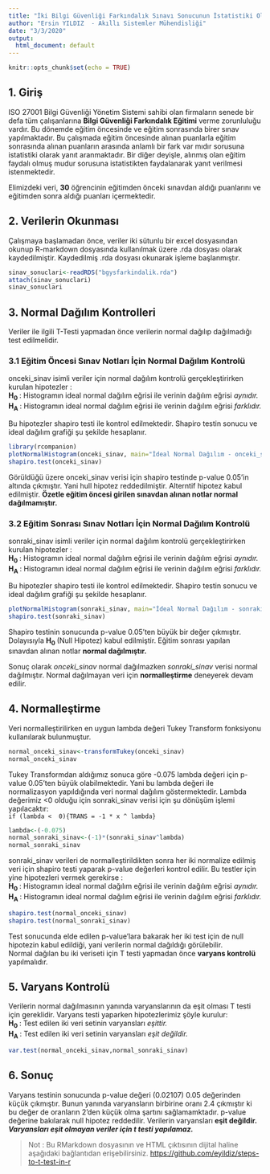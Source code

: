 ```yaml
---
title: "İki Bilgi Güvenliği Farkındalık Sınavı Sonucunun İstatistiki Olarak Karşılaştırılması "
author: "Ersin YILDIZ  - Akıllı Sistemler Mühendisliği"
date: "3/3/2020"
output:
  html_document: default
---
```


```r
knitr::opts_chunk$set(echo = TRUE)
```

## 1. Giriş

ISO 27001 Bilgi Güvenliği Yönetim Sistemi sahibi olan firmaların senede bir defa tüm çalışanlarına **Bilgi Güvenliği Farkındalık Eğitimi** verme zorunluluğu vardır. Bu dönemde eğitim öncesinde ve eğitim sonrasında birer sınav yapılmaktadır. Bu çalışmada eğitim öncesinde alınan puanlarla eğitim sonrasında alınan puanların arasında anlamlı bir fark var mıdır sorusuna istatistiki olarak yanıt aranmaktadır. Bir diğer deyişle, alınmış olan eğitim faydalı olmuş mudur sorusuna istatistikten faydalanarak yanıt verilmesi istenmektedir. 

Elimizdeki veri, **30** öğrencinin eğitimden önceki sınavdan aldığı puanlarını ve eğitimden sonra aldığı puanları içermektedir.

## 2. Verilerin Okunması

Çalışmaya başlamadan önce, veriler iki sütunlu bir excel dosyasından okunup R-markdown dosyasında kullanılmak üzere .rda dosyası olarak kaydedilmiştir.
Kaydedilmiş .rda dosyası okunarak işleme başlanmıştır. 

```r
sinav_sonuclari<-readRDS("bgysfarkindalik.rda")
attach(sinav_sonuclari)
sinav_sonuclari
```

## 3. Normal Dağılım Kontrolleri

Veriler ile ilgili T-Testi yapmadan önce verilerin normal dağılıp dağılmadığı test edilmelidir. 

### 3.1 Eğitim Öncesi Sınav Notları İçin Normal Dağılım Kontrolü

onceki_sinav isimli veriler için normal dağılım kontrolü gerçekleştirirken kurulan hipotezler :  
**H~0~ **: Histogramın ideal normal dağılım eğrisi ile verinin dağılım eğrisi *aynıdır.*   
**H~A~ **: Histogramın ideal normal dağılım eğrisi ile verinin dağılım eğrisi *farklıdır.*   

Bu hipotezler shapiro testi ile kontrol edilmektedir. Shapiro testin sonucu ve ideal dağılım grafiği şu şekilde hesaplanır.

```r
library(rcompanion)
plotNormalHistogram(onceki_sinav, main="İdeal Normal Dağılım - onceki_sinav")
shapiro.test(onceki_sinav)
```

Görüldüğü üzere onceki_sinav verisi için shapiro testinde p-value 0.05'in altında çıkmıştır. Yani hull hipotez reddedilmiştir. Alterntif hipotez kabul edilmiştir. **Özetle eğitim öncesi girilen sınavdan alınan notlar normal dağılmamıştır.**  

### 3.2 Eğitim Sonrası Sınav Notları İçin Normal Dağılım Kontrolü

sonraki_sinav isimli veriler için normal dağılım kontrolü gerçekleştirirken kurulan hipotezler :  
**H~0~ **: Histogramın ideal normal dağılım eğrisi ile verinin dağılım eğrisi *aynıdır.*   
**H~A~ **: Histogramın ideal normal dağılım eğrisi ile verinin dağılım eğrisi *farklıdır.*   

Bu hipotezler shapiro testi ile kontrol edilmektedir. Shapiro testin sonucu ve ideal dağılım grafiği şu şekilde hesaplanır.

```r
plotNormalHistogram(sonraki_sinav, main="İdeal Normal Dağılım - sonraki_sinav")
shapiro.test(sonraki_sinav)
```

Shapiro testinin sonucunda p-value 0.05'ten büyük bir değer çıkmıştır. Dolayısıyla **H~0~ ** (Null Hipotez) kabul edilmiştir. Eğitim sonrası yapılan sınavdan alınan notlar **normal dağılmıştır.**

Sonuç olarak *onceki_sinav* normal dağılmazken *sonraki_sinav* verisi normal dağılmıştır. Normal dağılmayan veri için **normalleştirme** deneyerek devam edilir.

## 4. Normalleştirme

Veri normalleştirilirken en uygun lambda değeri Tukey Transform fonksiyonu kullanılarak bulunmuştur. 

```r
normal_onceki_sinav<-transformTukey(onceki_sinav)
normal_onceki_sinav
```

Tukey Transformdan aldığımız sonuca göre -0.075 lambda değeri için p-value 0.05'ten büyük olabilmektedir. Yani bu lambda değeri ile normalizasyon yapıldığında veri normal dağılım göstermektedir. Lambda değerimiz <0 olduğu için sonraki_sinav verisi için şu dönüşüm işlemi yapılacaktır:   
`if (lambda <  0){TRANS = -1 * x ^ lambda}`

```r
lambda<-(-0.075)
normal_sonraki_sinav<-(-1)*(sonraki_sinav^lambda)
normal_sonraki_sinav
```
sonraki_sinav verileri de normalleştirildikten sonra her iki normalize edilmiş veri için shapiro testi yaparak p-value değerleri kontrol edilir. Bu testler için yine hipotezleri vermek gerekirse :  
**H~0~ **: Histogramın ideal normal dağılım eğrisi ile verinin dağılım eğrisi *aynıdır.*   
**H~A~ **: Histogramın ideal normal dağılım eğrisi ile verinin dağılım eğrisi *farklıdır.*   
```r
shapiro.test(normal_onceki_sinav)
shapiro.test(normal_sonraki_sinav)
```

Test sonucunda elde edilen p-value'lara bakarak her iki test için de null hipotezin kabul edildiği, yani verilerin normal dağıldığı görülebilir.   
Normal dağılan bu iki veriseti için T testi yapmadan önce **varyans kontrolü** yapılmalıdır.


## 5. Varyans Kontrolü

Verilerin normal dağılmasının yanında varyanslarının da eşit olması T testi için gereklidir. Varyans testi yaparken hipotezlerimiz şöyle kurulur:  
**H~0~ **: Test edilen iki veri setinin varyansları *eşittir.*  
**H~A~ **: Test edilen iki veri setinin varyansları *eşit değildir.*  

```r
var.test(normal_onceki_sinav,normal_sonraki_sinav)
```

## 6. Sonuç
Varyans testinin sonucunda p-value değeri (0.02107) 0.05 değerinden küçük çıkmıştır. Bunun yanında varyansların birbirine oranı 2.4 çıkmıştır ki bu değer de oranların 2'den küçük olma şartını sağlamamktadır. p-value değerine bakılarak null hipotez reddedilir. Verilerin varyansları **eşit değildir.** ***Varyansları eşit olmayan veriler için t testi yapılamaz.***

> Not : Bu RMarkdown dosyasının ve HTML çıktısının dijital haline aşağıdaki bağlantıdan erişebilirsiniz.
<https://github.com/eyildiz/steps-to-t-test-in-r>
